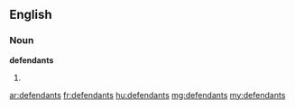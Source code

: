 ==English==
===Noun===
'''defendants'''
# {{plural of|[[defendant]]}}

[[ar:defendants]]
[[fr:defendants]]
[[hu:defendants]]
[[mg:defendants]]
[[my:defendants]]